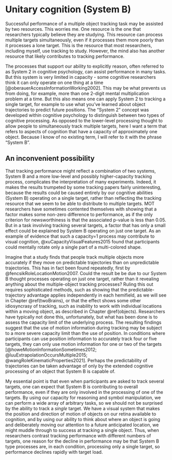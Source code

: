 # Unitary cognition (System B) {#Cequals1}

Successful performance of a multiple object tracking task may be assisted by two resources. This worries me. One resource is the one that researchers typically believe they are studying. This resource can process multiple targets simultaneously, even if it processes them more poorly than it processes a lone target. This is the resource that most researchers, including myself, use tracking to study. However, the mind also has another resource that likely contributes to tracking performance.

The processes that support our ability to explicitly reason, often referred to as System 2 in cognitive psychology, can assist performance in many tasks. But this system is very limited in capacity - some cognitive researchers think it can only operate on one thing at a time [@oberauerAccessInformationWorking2002]. This may be what prevents us from doing, for example, more than one 2-digit mental multiplication problem at a time. But this also means one can apply System 2 to tracking a single target, for example to use what you've learned about object trajectories to predict future positions. The "System 2" concept was developed within cognitive psychology to distinguish between two types of cognitive processing. As opposed to the lower-level processing thought to allow people to simultaneously track multiple targets, here I want a term that refers to aspects of cognition that have a capacity of approximately one object. Because I know of no existing term, I will refer to it with the phrase "System B". 

## An inconvenient possibility

That tracking performance might reflect a combination of two systems, System B and a more low-level and possibly higher-capacity tracking process, complicates the interpretation of many experiments. Indeed, it makes the results trumpeted by some tracking papers fairly uninteresting, because the results could be caused entirely by our cognitive abilities (System B) operating on a single target, rather than reflecting the tracking resource that we seem to be able to distribute to multiple targets. MOT researchers have sometimes contented themselves with showing that a factor makes some non-zero difference to performance, as if the only criterion for newsworthiness is that the associated p-value is less than 0.05. But in a task involving tracking several targets, a factor that has only a small effect could be explained by System B operating on just one target. As an example of evidence that such a capacity=1 process may contribute to visual cognition, @xuCapacityVisualFeatures2015 found that participants could mentally rotate only a single part of a multi-colored shape.

Imagine that a study finds that people track multiple objects more accurately if they move on predictable trajectories than on unpredictable trajectories. This has in fact been found repeatedly, first by @fencsikRoleLocationMotion2007. Could the result be be due to our System B thought processes operating on just one target, rather than it revealing anything about the multiple-object tracking processes?  Ruling this out requires sophisticated methods, such as showing that the predictable-trajectory advantage applies independently in each hemifield, as we will see in Chapter \@ref(twoBrains), or that the effect shows some other idiosyncrasy of tracking, such as inability to work with individual locations within a moving object, as described in Chapter \@ref(objects). Researchers have typically not done this, unfortunately, but what has been done is to assess the capacity limit of the underlying process. The resulting findings suggest that the use of motion information during tracking may be subject to a more severe capacity limit than the use of position. In conditions where participants can use position information to accurately track four or five targets, they can only use motion information for one or two of the targets [@howeMotionInformationSometimes2012; @luuExtrapolationOccursMultiple2015; @wangRoleKinematicProperties2021]. Perhaps the predictability of trajectories can be taken advantage of only by the extended cognitive processing of an object that System B is capable of. 

My essential point is that even when participants are asked to track several targets, one can expect that System B is contributing to overall performance, even if they are only involved in the processing of one of the targets. By using our capacity for reasoning and symbol manipulation, we can perform a wide array of arbitrary tasks, so we should not be surprised by the ability to track a *single* target. We have a visual system that makes the position and direction of motion of objects on our retina available to cognition, and by using our ability to think about where an object is going and deliberately moving our attention to a future anticipated location, we might muddle through to success at tracking a single object. Thus, when researchers contrast tracking performance with different numbers of targets, one reason for the decline in performance may be that System B type processes are, in each condition, processing only a single target, so performance declines rapidly with target load.

<!-- Unfortunately, researchers frequently neglect the fact that two sorts of mental abilities likely contribute to MOT performance: one or some limited in capacity to just a single target, and others with a greater processing capacity.  -->

